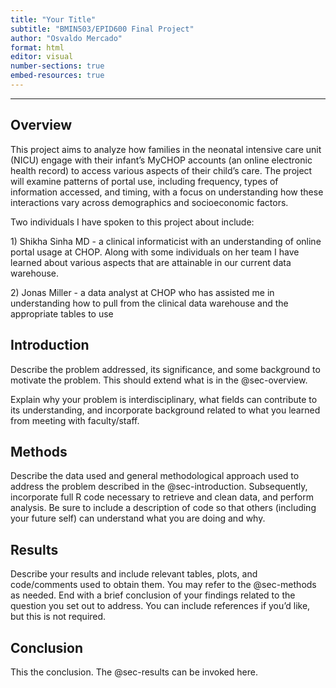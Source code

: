 ```yaml
---
title: "Your Title"
subtitle: "BMIN503/EPID600 Final Project"
author: "Osvaldo Mercado"
format: html
editor: visual
number-sections: true
embed-resources: true
---
```


------------------------------------------------------------------------

## Overview {#sec-overview}

This project aims to analyze how families in the neonatal intensive care unit (NICU) engage with their infant's MyCHOP accounts (an online electronic health record) to access various aspects of their child’s care. The project will examine patterns of portal use, including frequency, types of information accessed, and timing, with a focus on understanding how these interactions vary across demographics and socioeconomic factors.

Two individuals I have spoken to this project about include:

1\) Shikha Sinha MD - a clinical informaticist with an understanding of online portal usage at CHOP. Along with some individuals on her team I have learned about various aspects that are attainable in our current data warehouse.

2\) Jonas Miller - a data analyst at CHOP who has assisted me in understanding how to pull from the clinical data warehouse and the appropriate tables to use

## Introduction {#sec-introduction}

Describe the problem addressed, its significance, and some background to motivate the problem. This should extend what is in the @sec-overview.

Explain why your problem is interdisciplinary, what fields can contribute to its understanding, and incorporate background related to what you learned from meeting with faculty/staff.

## Methods {#sec-methods}

Describe the data used and general methodological approach used to address the problem described in the @sec-introduction. Subsequently, incorporate full R code necessary to retrieve and clean data, and perform analysis. Be sure to include a description of code so that others (including your future self) can understand what you are doing and why.

## Results {#sec-results}

Describe your results and include relevant tables, plots, and code/comments used to obtain them. You may refer to the @sec-methods as needed. End with a brief conclusion of your findings related to the question you set out to address. You can include references if you'd like, but this is not required.

## Conclusion

This the conclusion. The @sec-results can be invoked here.
